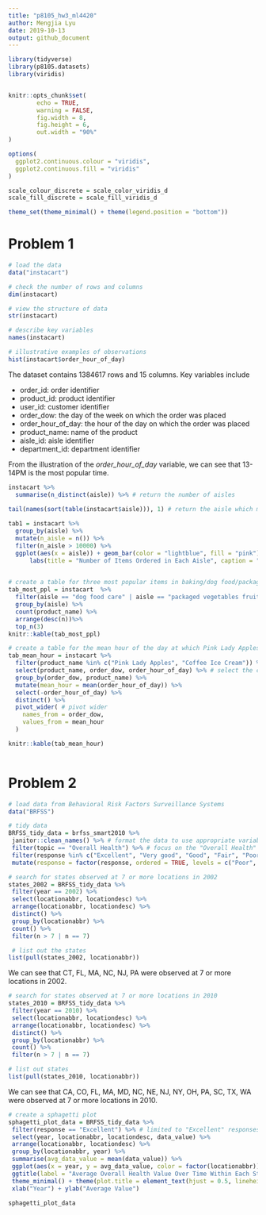 ```yaml
---
title: "p8105_hw3_ml4420"
author: Mengjia Lyu
date: 2019-10-13
output: github_document
---
```


```r
library(tidyverse)
library(p8105.datasets)
library(viridis)


knitr::opts_chunk$set(
        echo = TRUE,
        warning = FALSE,
        fig.width = 8,
        fig.height = 6,
        out.width = "90%"
)

options(
  ggplot2.continuous.colour = "viridis",
  ggplot2.continuous.fill = "viridis"
)

scale_colour_discrete = scale_color_viridis_d
scale_fill_discrete = scale_fill_viridis_d

theme_set(theme_minimal() + theme(legend.position = "bottom"))

```

# Problem 1



```r

# load the data
data("instacart")

# check the number of rows and columns
dim(instacart)

# view the structure of data
str(instacart)

# describe key variables
names(instacart)

# illustrative examples of observations
hist(instacart$order_hour_of_day)
```
The dataset contains 1384617 rows and 15 columns. Key variables include 

+ order_id: order identifier
+ product_id: product identifier
+ user_id: customer identifier
+ order_dow: the day of the week on which the order was placed
+ order_hour_of_day: the hour of the day on which the order was placed
+ product_name: name of the product
+ aisle_id: aisle identifier
+ department_id: department identifier

From the illustration of the *order_hour_of_day* variable, we can see that 13-14PM is the most popular time. 


```r
instacart %>%
  summarise(n_distinct(aisle)) %>% # return the number of aisles
  
tail(names(sort(table(instacart$aisle))), 1) # return the aisle which most items ordered from

tab1 = instacart %>% 
  group_by(aisle) %>%
  mutate(n_aisle = n()) %>%
  filter(n_aisle > 10000) %>%
  ggplot(aes(x = aisle)) + geom_bar(color = "lightblue", fill = "pink") + theme(axis.text.x = element_text(angle = 90, hjust = 1, size = 13), axis.title.y = element_text(size = 13), axis.title = element_text(size = 14, face = "bold")) +
      labs(title = "Number of Items Ordered in Each Aisle", caption = "Limited to aisles with more than 10000 items ordered")
  

# create a table for three most popular items in baking/dog food/packaged vegetable fruit
tab_most_ppl = instacart  %>%
  filter(aisle == "dog food care" | aisle == "packaged vegetables fruits" | aisle == "baking ingredients") %>%
  group_by(aisle) %>%
  count(product_name) %>%
  arrange(desc(n))%>%
  top_n(3) 
knitr::kable(tab_most_ppl)

# create a table for the mean hour of the day at which Pink Lady Apples and Coffee Ice Cream ordered on each day of the week
tab_mean_hour = instacart %>%
  filter(product_name %in% c("Pink Lady Apples", "Coffee Ice Cream")) %>%
  select(product_name, order_dow, order_hour_of_day) %>% # select the correct columns
  group_by(order_dow, product_name) %>%
  mutate(mean_hour = mean(order_hour_of_day)) %>%
  select(-order_hour_of_day) %>%
  distinct() %>%
  pivot_wider( # pivot wider 
    names_from = order_dow,
    values_from = mean_hour
  ) 

knitr::kable(tab_mean_hour)
 
```

# Problem 2

```r
# load data from Behavioral Risk Factors Surveillance Systems
data("BRFSS")

# tidy data
BRFSS_tidy_data = brfss_smart2010 %>%
 janitor::clean_names() %>% # format the data to use appropriate variable names
 filter(topic == "Overall Health") %>% # focus on the "Overall Health" topic
 filter(response %in% c("Excellent", "Very good", "Good", "Fair", "Poor")) %>% # include only responses from "Excellent" to "Poor"
 mutate(response = factor(response, ordered = TRUE, levels = c("Poor", "Fair", "Good", "Very good", "Excellent"))) # ordered levels

# search for states observed at 7 or more locations in 2002
states_2002 = BRFSS_tidy_data %>%
 filter(year == 2002) %>%
 select(locationabbr, locationdesc) %>%
 arrange(locationabbr, locationdesc) %>%
 distinct() %>%
 group_by(locationabbr) %>%
 count() %>%
 filter(n > 7 | n == 7)

 # list out the states  
list(pull(states_2002, locationabbr))

```
We can see that CT, FL, MA, NC, NJ, PA were observed at 7 or more locations in 2002.

```r
# search for states observed at 7 or more locations in 2010
states_2010 = BRFSS_tidy_data %>%
 filter(year == 2010) %>%
 select(locationabbr, locationdesc) %>%
 arrange(locationabbr, locationdesc) %>%
 distinct() %>%
 group_by(locationabbr) %>%
 count() %>%
 filter(n > 7 | n == 7)

# list out states
list(pull(states_2010, locationabbr)) 
```
We can see that CA, CO, FL, MA, MD, NC, NE, NJ, NY, OH, PA, SC, TX, WA were observed at 7 or more locations in 2010.

```r
# create a sphagetti plot
sphagetti_plot_data = BRFSS_tidy_data %>%
 filter(response == "Excellent") %>% # limited to "Excellent" responses
 select(year, locationabbr, locationdesc, data_value) %>%
 arrange(locationabbr, locationdesc) %>%
 group_by(locationabbr, year) %>%
 summarise(avg_data_value = mean(data_value)) %>%
 ggplot(aes(x = year, y = avg_data_value, color = factor(locationabbr))) + geom_line(aes(group = locationabbr)) +
 ggtitle(label = "Average Overall Health Value Over Time Within Each State") +
 theme_minimal() + theme(plot.title = element_text(hjust = 0.5, lineheight = .8, face = "bold")) +
 xlab("Year") + ylab("Average Value")

sphagetti_plot_data
```